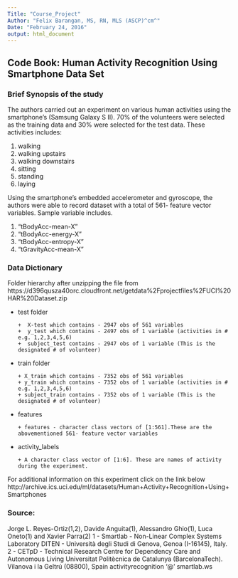 ```yaml
---
Title: "Course_Project"
Author: "Felix Barangan, MS, RN, MLS (ASCP)^cm^"       
Date: "February 24, 2016"
output: html_document
---
```

## Code Book: Human Activity Recognition Using Smartphone Data Set        
### Brief Synopsis of the study
The authors carried out an experiment on various human activities using the smartphone's (Samsung Galaxy S II). 70% of the volunteers were selected as the training data and 30% were selected for the test data.
These activities includes:

  1. walking
  2. walking upstairs
  3. walking downstairs
  4. sitting
  5. standing
  6. laying
        
Using the smartphone's embedded accelerometer and gyroscope, the authors were able to record dataset with a total of 561- feature vector variables. Sample variable includes.

  1.  "tBodyAcc-mean-X"
  2.  "tBodyAcc-energy-X" 
  3.  "tBodyAcc-entropy-X" 
  4.  "tGravityAcc-mean-X"      

### Data Dictionary
Folder hierarchy after unzipping the file from https://d396qusza40orc.cloudfront.net/getdata%2Fprojectfiles%2FUCI%20HAR%20Dataset.zip

  * test folder 
  
        +  X-test which contains - 2947 obs of 561 variables           
        +  y_test which contains - 2497 obs of 1 variable (activities in # e.g. 1,2,3,4,5,6)
        +  subject_test contains - 2947 obs of 1 variable (This is the designated # of volunteer)

  * train folder
        
        + X_train which contains - 7352 obs of 561 variables
        + y_train which contains - 7352 obs of 1 variable (activities in # e.g. 1,2,3,4,5,6)
        + subject_train contains - 7352 obs of 1 variable (This is the designated # of volunteer)
        
  * features    
  
        + features - character class vectors of [1:561].These are the abovementioned 561- feature vector variables

  * activity_labels
        
        + A character class vector of [1:6]. These are names of activity during the experiment.
                
For additional information on this experiment click on the link below
                http://archive.ics.uci.edu/ml/datasets/Human+Activity+Recognition+Using+Smartphones
        
### Source:

Jorge L. Reyes-Ortiz(1,2), Davide Anguita(1), Alessandro Ghio(1), Luca Oneto(1) and Xavier Parra(2)
1 - Smartlab - Non-Linear Complex Systems Laboratory
DITEN - Università degli Studi di Genova, Genoa (I-16145), Italy.
2 - CETpD - Technical Research Centre for Dependency Care and Autonomous Living
Universitat Politècnica de Catalunya (BarcelonaTech). Vilanova i la Geltrú (08800), Spain
activityrecognition '@' smartlab.ws 
                

